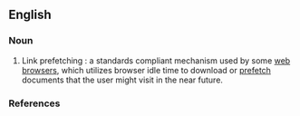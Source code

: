 ==English==

===Noun===
{{en-noun}}

# Link prefetching : a standards compliant mechanism used by some [[web browser]]s, which utilizes browser idle time to download or [[prefetch]] documents that the user might visit in the near future. 

===References===
{{wikipedia|Link prefetching}}